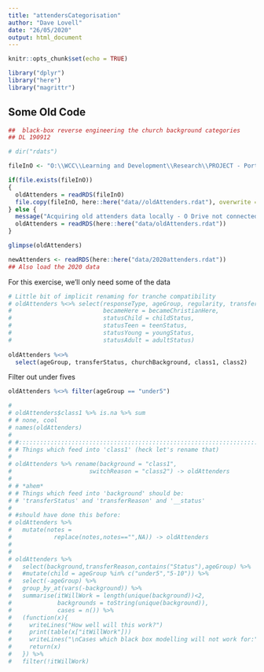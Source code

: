 ```yaml
---
title: "attendersCategorisation"
author: "Dave Lovell"
date: "26/05/2020"
output: html_document
---
```


```r
knitr::opts_chunk$set(echo = TRUE)
```

```r
library("dplyr")
library("here")
library("magrittr")
```
## Some Old Code

```r
##  black-box reverse engineering the church background categories
## DL 190912

# dir("rdats")

fileInO <- "O:\\WCC\\Learning and Development\\Research\\PROJECT - Portsmouth 2019 onwards\\Strand 1 - Leaders and Attenders Surveys\\Data\\2018 Data Processing\\rdats\\attenders05-190911 fixing ages.rdat"

if(file.exists(fileInO))
{
  oldAttenders = readRDS(fileInO)
  file.copy(fileInO, here::here("data//oldAttenders.rdat"), overwrite = TRUE)
} else {
  message("Acquiring old attenders data locally - O Drive not connected")
  oldAttenders = readRDS(here::here("data/oldAttenders.rdat"))
}

glimpse(oldAttenders)

newAttenders <- readRDS(here::here("data/2020attenders.rdat"))
## Also load the 2020 data
```

For this exercise, we'll only need some of the data

```r
# Little bit of implicit renaming for tranche compatibility
# oldAttenders %<>% select(responseType, ageGroup, regularity, transferStatus, transferReason, transferOther, christian, class1, class2
#                          becameHere = becameChristianHere,
#                          statusChild = childStatus,
#                          statusTeen = teenStatus,
#                          statusYoung = youngStatus,
#                          statusAdult = adultStatus)
  
oldAttenders %<>%
  select(ageGroup, transferStatus, churchBackground, class1, class2)
```

Filter out under fives
```r
oldAttenders %<>% filter(ageGroup == "under5")
```
```r
# 
# oldAttenders$class1 %>% is.na %>% sum
# # none, cool
# names(oldAttenders)
# 
# #:::::::::::::::::::::::::::::::::::::::::::::::::::::::::::::::::::::::::::::::::::::::::::::::::::
# # Things which feed into 'class1' (heck let's rename that)
# 
# oldAttenders %>% rename(background = "class1",
#                      switchReason = "class2") -> oldAttenders
# 
# # *ahem*
# # Things which feed into 'background' should be:
# # 'transferStatus' and 'transferReason' and '__status'
# 
# #should have done this before:
# oldAttenders %>%
#   mutate(notes = 
#            replace(notes,notes=="",NA)) -> oldAttenders
# 
# 
# oldAttenders %>% 
#   select(background,transferReason,contains("Status"),ageGroup) %>%
#   #mutate(child = ageGroup %in% c("under5","5-10")) %>% 
#   select(-ageGroup) %>%
#   group_by_at(vars(-background)) %>%
#   summarise(itWillWork = length(unique(background))<2,
#             backgrounds = toString(unique(background)),
#             cases = n()) %>% 
#   (function(x){
#     writeLines("How well will this work?")
#     print(table(x["itWillWork"]))
#     writeLines("\nCases which black box modelling will not work for:")
#     return(x)
#   }) %>% 
#   filter(!itWillWork)
```
